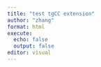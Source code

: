 ```yaml
---
title: "test tgCC extension"
author: "zhang"
format: html
execute:
  echo: false
  output: false
editor: visual
---
```

